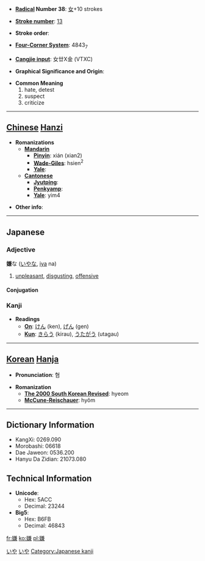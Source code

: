 * '''[[Wiktionary:Chinese radical index| Radical]] Number 38''': [[Wiktionary:Chinese radical index 女|女]]+10 strokes

* '''[[Wiktionary:Chinese total strokes index|Stroke number]]''': [[Wiktionary:Chinese total strokes index 13|13]]

* '''Stroke order''': 

* '''[[Wiktionary:Chinese four corner index|Four-Corner System]]''': 4843<sub>7</sub>

* '''[[Wiktionary:Chinese Cangjie index|Cangjie input]]''': 女廿X金 (VTXC)

* '''Graphical Significance and Origin''': 

* '''Common Meaning'''
*#hate, detest
*# suspect
*# criticize


----

== [[Chinese]] [[Hanzi]] ==

* '''Romanizations'''
** '''[[Mandarin]]'''
*** '''[[Pinyin]]''': xián (xian2)
*** '''[[Wade-Giles]]''': hsien<sup>2</sup>
*** '''[[Yale]]''': 
** '''[[Cantonese]]'''
*** '''[[Jyutping]]''':
*** '''[[Penkyamp]]''': 
*** '''[[Yale]]''': yim4

* '''Other info''': 

----

== Japanese ==
===Adjective===
'''嫌'''な ([[いや]]な, [[iya]] na)
#[[unpleasant]], [[disgusting]], [[offensive]]
====Conjugation====
{{ja-na|嫌|いや|iya}}


===Kanji===
* '''Readings'''
** '''[[On]]''': [[けん]] (ken), [[げん]] (gen)
** '''[[Kun]]''': [[きらう]] (kirau), [[うたがう]] (utagau)


----

== [[Korean]] [[Hanja]] ==

* '''Pronunciation''': 혐

* '''Romanization'''
** '''[[The 2000 South Korean Revised Romanization|The 2000 South Korean Revised]]''': hyeom
** '''[[McCune-Reischauer]]''': hyŏm

----

== Dictionary Information ==

* KangXi: 0269.090
* Morobashi: 06618
* Dae Jaweon: 0536.200
* Hanyu Da Zidian: 21073.080

== Technical Information ==

* '''Unicode''':
** Hex: 5ACC
** Decimal: 23244
* '''Big5''':
** Hex: B6FB
** Decimal: 46843

[[Category:Japanese language|いや]]
[[Category:な-Adjectives|いや]]
[[Category:Japanese kanji]]

[[fr:嫌]]
[[ko:嫌]]
[[pl:嫌]]